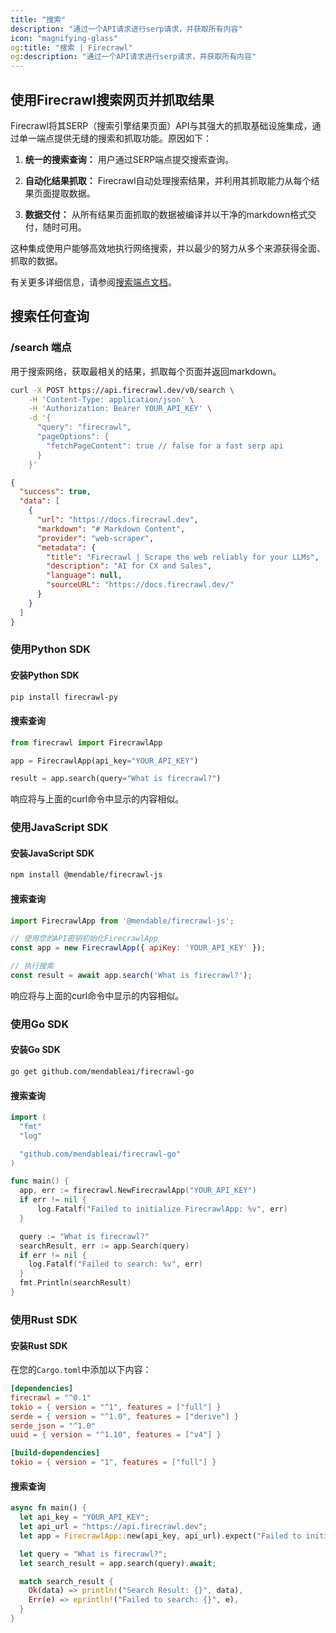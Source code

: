 ```yaml
---
title: "搜索"
description: "通过一个API请求进行serp请求，并获取所有内容"
icon: "magnifying-glass"
og:title: "搜索 | Firecrawl"
og:description: "通过一个API请求进行serp请求，并获取所有内容"
---
```


## 使用Firecrawl搜索网页并抓取结果

Firecrawl将其SERP（搜索引擎结果页面）API与其强大的抓取基础设施集成，通过单一端点提供无缝的搜索和抓取功能。原因如下：

1. **统一的搜索查询：**
   用户通过SERP端点提交搜索查询。

2. **自动化结果抓取：**
   Firecrawl自动处理搜索结果，并利用其抓取能力从每个结果页面提取数据。

3. **数据交付：**
   从所有结果页面抓取的数据被编译并以干净的markdown格式交付，随时可用。

这种集成使用户能够高效地执行网络搜索，并以最少的努力从多个来源获得全面、抓取的数据。

有关更多详细信息，请参阅[搜索端点文档](https://docs.firecrawl.dev/api-reference/endpoint/search)。

## 搜索任何查询

### /search 端点

用于搜索网络，获取最相关的结果，抓取每个页面并返回markdown。

```bash
curl -X POST https://api.firecrawl.dev/v0/search \
    -H 'Content-Type: application/json' \
    -H 'Authorization: Bearer YOUR_API_KEY' \
    -d '{
      "query": "firecrawl",
      "pageOptions": {
        "fetchPageContent": true // false for a fast serp api
      }
    }'
```

```json
{
  "success": true,
  "data": [
    {
      "url": "https://docs.firecrawl.dev",
      "markdown": "# Markdown Content",
      "provider": "web-scraper",
      "metadata": {
        "title": "Firecrawl | Scrape the web reliably for your LLMs",
        "description": "AI for CX and Sales",
        "language": null,
        "sourceURL": "https://docs.firecrawl.dev/"
      }
    }
  ]
}
```

### 使用Python SDK

#### 安装Python SDK

```bash
pip install firecrawl-py
```

#### 搜索查询

```python
from firecrawl import FirecrawlApp

app = FirecrawlApp(api_key="YOUR_API_KEY")

result = app.search(query="What is firecrawl?")
```

响应将与上面的curl命令中显示的内容相似。

### 使用JavaScript SDK

#### 安装JavaScript SDK

```bash
npm install @mendable/firecrawl-js
```

#### 搜索查询

```javascript
import FirecrawlApp from '@mendable/firecrawl-js';

// 使用您的API密钥初始化FirecrawlApp
const app = new FirecrawlApp({ apiKey: 'YOUR_API_KEY' });

// 执行搜索
const result = await app.search('What is firecrawl?');
```

响应将与上面的curl命令中显示的内容相似。

### 使用Go SDK

#### 安装Go SDK

```bash
go get github.com/mendableai/firecrawl-go
```

#### 搜索查询

```go
import (
  "fmt"
  "log"

  "github.com/mendableai/firecrawl-go"
)

func main() {
  app, err := firecrawl.NewFirecrawlApp("YOUR_API_KEY")
  if err != nil {
      log.Fatalf("Failed to initialize FirecrawlApp: %v", err)
  }

  query := "What is firecrawl?"
  searchResult, err := app.Search(query)
  if err != nil {
    log.Fatalf("Failed to search: %v", err)
  }
  fmt.Println(searchResult)
}
```

### 使用Rust SDK

#### 安装Rust SDK

在您的`Cargo.toml`中添加以下内容：
```toml
[dependencies]
firecrawl = "^0.1"
tokio = { version = "^1", features = ["full"] }
serde = { version = "^1.0", features = ["derive"] }
serde_json = "^1.0"
uuid = { version = "^1.10", features = ["v4"] }

[build-dependencies]
tokio = { version = "1", features = ["full"] }
```

#### 搜索查询

```rust
async fn main() {
  let api_key = "YOUR_API_KEY";
  let api_url = "https://api.firecrawl.dev";
  let app = FirecrawlApp::new(api_key, api_url).expect("Failed to initialize FirecrawlApp");

  let query = "What is firecrawl?";
  let search_result = app.search(query).await;

  match search_result {
    Ok(data) => println!("Search Result: {}", data),
    Err(e) => eprintln!("Failed to search: {}", e),
  }
}
```